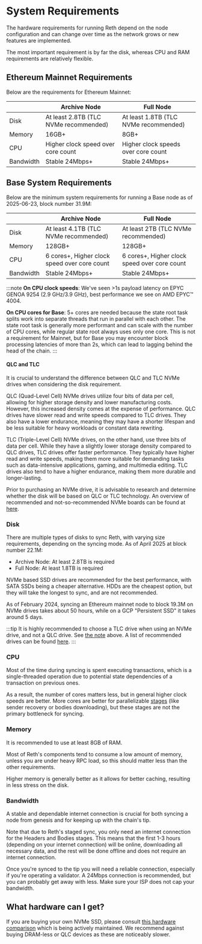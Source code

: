# System Requirements

The hardware requirements for running Reth depend on the node configuration and can change over time as the network grows or new features are implemented.

The most important requirement is by far the disk, whereas CPU and RAM requirements are relatively flexible.

## Ethereum Mainnet Requirements

Below are the requirements for Ethereum Mainnet:

|           | Archive Node                          | Full Node                             |
| --------- | ------------------------------------- | ------------------------------------- |
| Disk      | At least 2.8TB (TLC NVMe recommended) | At least 1.8TB (TLC NVMe recommended) |
| Memory    | 16GB+                                 | 8GB+                                  |
| CPU       | Higher clock speed over core count    | Higher clock speeds over core count   |
| Bandwidth | Stable 24Mbps+                        | Stable 24Mbps+                        |

## Base System Requirements

Below are the minimum system requirements for running a Base node as of 2025-06-23, block number 31.9M:

|           | Archive Node                          | Full Node                             |
| --------- | ------------------------------------- | ------------------------------------- |
| Disk      | At least 4.1TB (TLC NVMe recommended) | At least 2TB (TLC NVMe recommended)   |
| Memory    | 128GB+                                | 128GB+                                |
| CPU       | 6 cores+, Higher clock speed over core count | 6 cores+, Higher clock speed over core count |
| Bandwidth | Stable 24Mbps+                        | Stable 24Mbps+                        |

:::note
**On CPU clock speeds**: We've seen >1s payload latency on EPYC GENOA 9254 (2.9 GHz/3.9 GHz), best performance we see on AMD EPYC™ 4004.

**On CPU cores for Base**: 5+ cores are needed because the state root task splits work into separate threads that run in parallel with each other. The state root task is generally more performant and can scale with the number of CPU cores, while regular state root always uses only one core. This is not a requirement for Mainnet, but for Base you may encounter block processing latencies of more than 2s, which can lead to lagging behind the head of the chain.
:::


#### QLC and TLC

It is crucial to understand the difference between QLC and TLC NVMe drives when considering the disk requirement.

QLC (Quad-Level Cell) NVMe drives utilize four bits of data per cell, allowing for higher storage density and lower manufacturing costs. However, this increased density comes at the expense of performance. QLC drives have slower read and write speeds compared to TLC drives. They also have a lower endurance, meaning they may have a shorter lifespan and be less suitable for heavy workloads or constant data rewriting.

TLC (Triple-Level Cell) NVMe drives, on the other hand, use three bits of data per cell. While they have a slightly lower storage density compared to QLC drives, TLC drives offer faster performance. They typically have higher read and write speeds, making them more suitable for demanding tasks such as data-intensive applications, gaming, and multimedia editing. TLC drives also tend to have a higher endurance, making them more durable and longer-lasting.

Prior to purchasing an NVMe drive, it is advisable to research and determine whether the disk will be based on QLC or TLC technology. An overview of recommended and not-so-recommended NVMe boards can be found at [here](https://gist.github.com/yorickdowne/f3a3e79a573bf35767cd002cc977b038).

### Disk

There are multiple types of disks to sync Reth, with varying size requirements, depending on the syncing mode.
As of April 2025 at block number 22.1M:

-   Archive Node: At least 2.8TB is required
-   Full Node: At least 1.8TB is required

NVMe based SSD drives are recommended for the best performance, with SATA SSDs being a cheaper alternative. HDDs are the cheapest option, but they will take the longest to sync, and are not recommended.

As of February 2024, syncing an Ethereum mainnet node to block 19.3M on NVMe drives takes about 50 hours, while on a GCP "Persistent SSD" it takes around 5 days.

:::tip
It is highly recommended to choose a TLC drive when using an NVMe drive, and not a QLC drive. See [the note](#qlc-and-tlc) above. A list of recommended drives can be found [here](https://gist.github.com/yorickdowne/f3a3e79a573bf35767cd002cc977b038).
:::

### CPU

Most of the time during syncing is spent executing transactions, which is a single-threaded operation due to potential state dependencies of a transaction on previous ones.

As a result, the number of cores matters less, but in general higher clock speeds are better. More cores are better for parallelizable [stages](https://github.com/paradigmxyz/reth/blob/main/docs/crates/stages) (like sender recovery or bodies downloading), but these stages are not the primary bottleneck for syncing.

### Memory

It is recommended to use at least 8GB of RAM.

Most of Reth's components tend to consume a low amount of memory, unless you are under heavy RPC load, so this should matter less than the other requirements.

Higher memory is generally better as it allows for better caching, resulting in less stress on the disk.

### Bandwidth

A stable and dependable internet connection is crucial for both syncing a node from genesis and for keeping up with the chain's tip.

Note that due to Reth's staged sync, you only need an internet connection for the Headers and Bodies stages. This means that the first 1-3 hours (depending on your internet connection) will be online, downloading all necessary data, and the rest will be done offline and does not require an internet connection.

Once you're synced to the tip you will need a reliable connection, especially if you're operating a validator. A 24Mbps connection is recommended, but you can probably get away with less. Make sure your ISP does not cap your bandwidth.

## What hardware can I get?

If you are buying your own NVMe SSD, please consult [this hardware comparison](https://gist.github.com/yorickdowne/f3a3e79a573bf35767cd002cc977b038) which is being actively maintained. We recommend against buying DRAM-less or QLC devices as these are noticeably slower.
